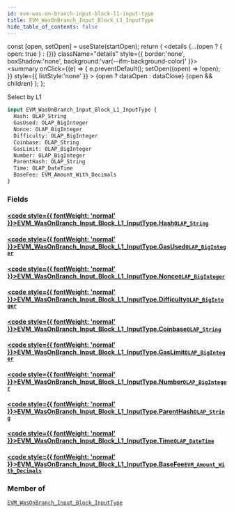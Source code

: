 ```yaml
---
id: evm-was-on-branch-input-block-l1-input-type
title: EVM_WasOnBranch_Input_Block_L1_InputType
hide_table_of_contents: false
---
```







  const [open, setOpen] = useState(startOpen);
  return (
    <details {...(open ? { open: true } : {})} className="details" style={{ border:'none', boxShadow:'none', background:'var(--ifm-background-color)' }}>
      <summary
        onClick={(e) => {
          e.preventDefault();
          setOpen((open) => !open);
        }}
        style={{ listStyle:'none' }}
      >
      {open ? dataOpen : dataClose}
      </summary>
      {open && children}
    </details>
  );
};




Select by L1


```graphql
input EVM_WasOnBranch_Input_Block_L1_InputType {
  Hash: OLAP_String
  GasUsed: OLAP_BigInteger
  Nonce: OLAP_BigInteger
  Difficulty: OLAP_BigInteger
  Coinbase: OLAP_String
  GasLimit: OLAP_BigInteger
  Number: OLAP_BigInteger
  ParentHash: OLAP_String
  Time: OLAP_DateTime
  BaseFee: EVM_Amount_With_Decimals
}
```




### Fields

#### [<code style={{ fontWeight: 'normal' }}>EVM_WasOnBranch_Input_Block_L1_InputType.<b>Hash</b></code>](#)<Bullet />[`OLAP_String`](/docs/graphql-reference/inputs/olap-string) <Badge class="secondary" text="input"/>
> 
> 

#### [<code style={{ fontWeight: 'normal' }}>EVM_WasOnBranch_Input_Block_L1_InputType.<b>GasUsed</b></code>](#)<Bullet />[`OLAP_BigInteger`](/docs/graphql-reference/inputs/olap-big-integer) <Badge class="secondary" text="input"/>
> 
> 

#### [<code style={{ fontWeight: 'normal' }}>EVM_WasOnBranch_Input_Block_L1_InputType.<b>Nonce</b></code>](#)<Bullet />[`OLAP_BigInteger`](/docs/graphql-reference/inputs/olap-big-integer) <Badge class="secondary" text="input"/>
> 
> 

#### [<code style={{ fontWeight: 'normal' }}>EVM_WasOnBranch_Input_Block_L1_InputType.<b>Difficulty</b></code>](#)<Bullet />[`OLAP_BigInteger`](/docs/graphql-reference/inputs/olap-big-integer) <Badge class="secondary" text="input"/>
> 
> 

#### [<code style={{ fontWeight: 'normal' }}>EVM_WasOnBranch_Input_Block_L1_InputType.<b>Coinbase</b></code>](#)<Bullet />[`OLAP_String`](/docs/graphql-reference/inputs/olap-string) <Badge class="secondary" text="input"/>
> 
> 

#### [<code style={{ fontWeight: 'normal' }}>EVM_WasOnBranch_Input_Block_L1_InputType.<b>GasLimit</b></code>](#)<Bullet />[`OLAP_BigInteger`](/docs/graphql-reference/inputs/olap-big-integer) <Badge class="secondary" text="input"/>
> 
> 

#### [<code style={{ fontWeight: 'normal' }}>EVM_WasOnBranch_Input_Block_L1_InputType.<b>Number</b></code>](#)<Bullet />[`OLAP_BigInteger`](/docs/graphql-reference/inputs/olap-big-integer) <Badge class="secondary" text="input"/>
> 
> 

#### [<code style={{ fontWeight: 'normal' }}>EVM_WasOnBranch_Input_Block_L1_InputType.<b>ParentHash</b></code>](#)<Bullet />[`OLAP_String`](/docs/graphql-reference/inputs/olap-string) <Badge class="secondary" text="input"/>
> 
> 

#### [<code style={{ fontWeight: 'normal' }}>EVM_WasOnBranch_Input_Block_L1_InputType.<b>Time</b></code>](#)<Bullet />[`OLAP_DateTime`](/docs/graphql-reference/inputs/olap-date-time) <Badge class="secondary" text="input"/>
> 
> 

#### [<code style={{ fontWeight: 'normal' }}>EVM_WasOnBranch_Input_Block_L1_InputType.<b>BaseFee</b></code>](#)<Bullet />[`EVM_Amount_With_Decimals`](/docs/graphql-reference/inputs/evm-amount-with-decimals) <Badge class="secondary" text="input"/>
> 
> 



### Member of

[`EVM_WasOnBranch_Input_Block_InputType`](/docs/graphql-reference/inputs/evm-was-on-branch-input-block-input-type)  <Badge class="secondary" text="input"/>


